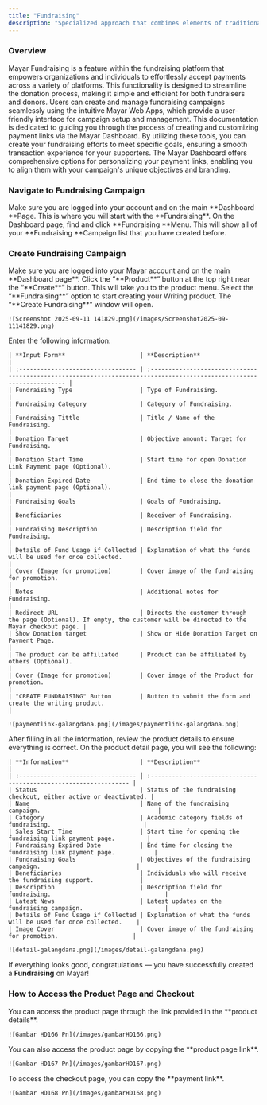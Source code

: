```yaml
---
title: "Fundraising"
description: "Specialized approach that combines elements of traditional product sales with fundraising efforts. Try it now!"
---
```


### Overview

Mayar Fundraising is a feature within the fundraising platform that empowers organizations and individuals to effortlessly accept payments across a variety of platforms. This functionality is designed to streamline the donation process, making it simple and efficient for both fundraisers and donors. Users can create and manage fundraising campaigns seamlessly using the intuitive Mayar Web Apps, which provide a user-friendly interface for campaign setup and management. This documentation is dedicated to guiding you through the process of creating and customizing payment links via the Mayar Dashboard. By utilizing these tools, you can create your fundraising efforts to meet specific goals, ensuring a smooth transaction experience for your supporters. The Mayar Dashboard offers comprehensive options for personalizing your payment links, enabling you to align them with your campaign's unique objectives and branding.

### Navigate to Fundraising Campaign

<Steps>
  <Step title="Log in to your Mayar Dashboard">
    Make sure you are logged into your account and on the main **Dashboard **Page. This is where you will start with the **Fundraising**.
  </Step>
  <Step title="From the Sidebar menu, click on Fundraising">
    On the Dashboard page, find and click **Fundraising **Menu. This will show all of your **Fundraising **Campaign list that you have created before.
  </Step>
</Steps>

### Create Fundraising Campaign

<Steps>
  <Step title="Go to Dashboard">
    Make sure you are logged into your Mayar account and on the main **Dashboard page**.
  </Step>
  <Step title="Access the Product Menu">
    Click the “**Product**” button at the top right near the “**Create**” button. This will take you to the product menu.
  </Step>
  <Step title="Choose Product Type">
    Select the “**Fundraising**” option to start creating your Writing product. The “**Create Fundraising**” window will open.

    ![Screenshot 2025-09-11 141829.png](/images/Screenshot2025-09-11141829.png)
  </Step>
  <Step title="Fill in Product Details">
    Enter the following information:

    | **Input Form**                     | **Description**                                                                                                       |
    | :--------------------------------- | :-------------------------------------------------------------------------------------------------------------------- |
    | Fundraising Type                   | Type of Fundraising.                                                                                                  |
    | Fundraising Category               | Category of Fundraising.                                                                                              |
    | Fundraising Tittle                 | Title / Name of the Fundraising.                                                                                      |
    | Donation Target                    | Objective amount: Target for Fundraising.                                                                             |
    | Donation Start Time                | Start time for open Donation Link Payment page (Optional).                                                            |
    | Donation Expired Date              | End time to close the donation link payment page (Optional).                                                          |
    | Fundraising Goals                  | Goals of Fundraising.                                                                                                 |
    | Beneficiaries                      | Receiver of Fundraising.                                                                                              |
    | Fundraising Description            | Description field for Fundraising.                                                                                    |
    | Details of Fund Usage if Collected | Explanation of what the funds will be used for once collected.                                                        |
    | Cover (Image for promotion)        | Cover image of the fundraising for promotion.                                                                         |
    | Notes                              | Additional notes for Fundraising.                                                                                     |
    | Redirect URL                       | Directs the customer through the page (Optional). If empty, the customer will be directed to the Mayar checkout page. |
    | Show Donation target               | Show or Hide Donation Target on Payment Page.                                                                         |
    | The product can be affiliated      | Product can be affiliated by others (Optional).                                                                       |
    | Cover (Image for promotion)        | Cover image of the Product for promotion.                                                                             |
    | "CREATE FUNDRAISING" Button        | Button to submit the form and create the writing product.                                                             |

    ![paymentlink-galangdana.png](/images/paymentlink-galangdana.png)
  </Step>
  <Step title="Review and Finish">
    After filling in all the information, review the product details to ensure everything is correct. On the product detail page, you will see the following:

    | **Information**                    | **Description**                                                   |
    | :--------------------------------- | :---------------------------------------------------------------- |
    | Status                             | Status of the fundraising checkout, either active or deactivated. |
    | Name                               | Name of the fundraising campaign.                                 |
    | Category                           | Academic category fields of fundraising.                          |
    | Sales Start Time                   | Start time for opening the fundraising link payment page.         |
    | Fundraising Expired Date           | End time for closing the fundraising link payment page.           |
    | Fundraising Goals                  | Objectives of the fundraising campaign.                           |
    | Beneficiaries                      | Individuals who will receive the fundraising support.             |
    | Description                        | Description field for fundraising.                                |
    | Latest News                        | Latest updates on the fundraising campaign.                       |
    | Details of Fund Usage if Collected | Explanation of what the funds will be used for once collected.    |
    | Image Cover                        | Cover image of the fundraising for promotion.                     |

    ![detail-galangdana.png](/images/detail-galangdana.png)
  </Step>
</Steps>

If everything looks good, congratulations — you have successfully created a **Fundraising** on Mayar!

### How to Access the Product Page and Checkout

<Steps>
  <Step title="Access Product Page">
    You can access the product page through the link provided in the **product details**.

    ![Gambar HD166 Pn](/images/gambarHD166.png)
  </Step>
  <Step title="Copy Product Page Link">
    You can also access the product page by copying the **product page link**.

    ![Gambar HD167 Pn](/images/gambarHD167.png)
  </Step>
  <Step title="Access Checkout Page">
    To access the checkout page, you can copy the **payment link**.

    ![Gambar HD168 Pn](/images/gambarHD168.png)
  </Step>
</Steps>